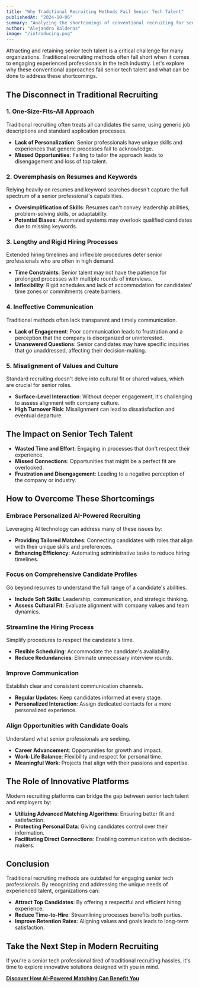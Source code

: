 ```yaml
---
title: "Why Traditional Recruiting Methods Fail Senior Tech Talent"
publishedAt: "2024-10-06"
summary: "Analyzing the shortcomings of conventional recruiting for senior tech roles and how to overcome them."
author: "Alejandro Balderas"
image: "/introducing.png"
---
```


Attracting and retaining senior tech talent is a critical challenge for many organizations. Traditional recruiting methods often fall short when it comes to engaging experienced professionals in the tech industry. Let's explore why these conventional approaches fail senior tech talent and what can be done to address these shortcomings.

## The Disconnect in Traditional Recruiting

### **1. One-Size-Fits-All Approach**

Traditional recruiting often treats all candidates the same, using generic job descriptions and standard application processes.

- **Lack of Personalization**: Senior professionals have unique skills and experiences that generic processes fail to acknowledge.
- **Missed Opportunities**: Failing to tailor the approach leads to disengagement and loss of top talent.

### **2. Overemphasis on Resumes and Keywords**

Relying heavily on resumes and keyword searches doesn't capture the full spectrum of a senior professional's capabilities.

- **Oversimplification of Skills**: Resumes can't convey leadership abilities, problem-solving skills, or adaptability.
- **Potential Biases**: Automated systems may overlook qualified candidates due to missing keywords.

### **3. Lengthy and Rigid Hiring Processes**

Extended hiring timelines and inflexible procedures deter senior professionals who are often in high demand.

- **Time Constraints**: Senior talent may not have the patience for prolonged processes with multiple rounds of interviews.
- **Inflexibility**: Rigid schedules and lack of accommodation for candidates' time zones or commitments create barriers.

### **4. Ineffective Communication**

Traditional methods often lack transparent and timely communication.

- **Lack of Engagement**: Poor communication leads to frustration and a perception that the company is disorganized or uninterested.
- **Unanswered Questions**: Senior candidates may have specific inquiries that go unaddressed, affecting their decision-making.

### **5. Misalignment of Values and Culture**

Standard recruiting doesn't delve into cultural fit or shared values, which are crucial for senior roles.

- **Surface-Level Interaction**: Without deeper engagement, it's challenging to assess alignment with company culture.
- **High Turnover Risk**: Misalignment can lead to dissatisfaction and eventual departure.

## The Impact on Senior Tech Talent

- **Wasted Time and Effort**: Engaging in processes that don't respect their experience.
- **Missed Connections**: Opportunities that might be a perfect fit are overlooked.
- **Frustration and Disengagement**: Leading to a negative perception of the company or industry.

## How to Overcome These Shortcomings

### **Embrace Personalized AI-Powered Recruiting**

Leveraging AI technology can address many of these issues by:

- **Providing Tailored Matches**: Connecting candidates with roles that align with their unique skills and preferences.
- **Enhancing Efficiency**: Automating administrative tasks to reduce hiring timelines.

### **Focus on Comprehensive Candidate Profiles**

Go beyond resumes to understand the full range of a candidate's abilities.

- **Include Soft Skills**: Leadership, communication, and strategic thinking.
- **Assess Cultural Fit**: Evaluate alignment with company values and team dynamics.

### **Streamline the Hiring Process**

Simplify procedures to respect the candidate's time.

- **Flexible Scheduling**: Accommodate the candidate's availability.
- **Reduce Redundancies**: Eliminate unnecessary interview rounds.

### **Improve Communication**

Establish clear and consistent communication channels.

- **Regular Updates**: Keep candidates informed at every stage.
- **Personalized Interaction**: Assign dedicated contacts for a more personalized experience.

### **Align Opportunities with Candidate Goals**

Understand what senior professionals are seeking.

- **Career Advancement**: Opportunities for growth and impact.
- **Work-Life Balance**: Flexibility and respect for personal time.
- **Meaningful Work**: Projects that align with their passions and expertise.

## The Role of Innovative Platforms

Modern recruiting platforms can bridge the gap between senior tech talent and employers by:

- **Utilizing Advanced Matching Algorithms**: Ensuring better fit and satisfaction.
- **Protecting Personal Data**: Giving candidates control over their information.
- **Facilitating Direct Connections**: Enabling communication with decision-makers.

## Conclusion

Traditional recruiting methods are outdated for engaging senior tech professionals. By recognizing and addressing the unique needs of experienced talent, organizations can:

- **Attract Top Candidates**: By offering a respectful and efficient hiring experience.
- **Reduce Time-to-Hire**: Streamlining processes benefits both parties.
- **Improve Retention Rates**: Aligning values and goals leads to long-term satisfaction.

## Take the Next Step in Modern Recruiting

If you're a senior tech professional tired of traditional recruiting hassles, it's time to explore innovative solutions designed with you in mind.

**[Discover How AI-Powered Matching Can Benefit You](/sign-up)**
